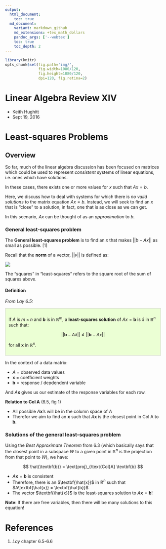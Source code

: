```yaml
---
output:
  html_document:
    toc: true
  md_document:
    variant: markdown_github
    md_extensions: +tex_math_dollars
    pandoc_args: ['--webtex']
    toc: true
    toc_depth: 2
---
```


```r
library(knitr)
opts_chunk$set(fig.path='img/',
               fig.width=1080/120,
               fig.height=1080/120,
               dpi=120, fig.retina=2)
```

<h1>Linear Algebra Review XIV</h1>

- Keith Hughitt
- Sept 19, 2016

Least-squares Problems
======================

Overview
--------

So far, much of the linear algebra discussion has been focused on matrices
which could be used to represent _consistent_ systems of linear equations, i.e.
ones which have solutions.

In these cases, there exists one or more values for $x$ such that $Ax = b$.

Here, we discuss how to deal with systems for which there is _no valid
solutions_ to the matrix equation $Ax = b$. Instead, we will seek to find an
$x$ that is "close" to a solution, in fact, one that is as close as we can get.

In this scenario, $Ax$ can be thought of as an _approximation_ to $b$.

### General least-squares problem

The **General least-squares problem** is to find an $x$ that makes $||b - Ax||$
as small as possible. [1]

Recall that the **norm** of a vector, $||v||$ is defined as:

![](../12-linear-algebra-review-xii/img/norm.png)

The "squares" in "least-squares" refers to the square root of the sum of
squares above.

#### Definition

_From Lay 6.5:_

<div style='background-color: #ebffd4; padding: 10px; border: 1px solid #ccc;'>
If $A$ is $m \times n$ and $\textbf{b}$ is in $ℝ^m$, a **least-squares
solution** of $Ax = \textbf{b}$ is $\hat{x}$ in $ℝ^n$ such that:

$$
||\textbf{b} - A\hat{x}|| \leq || \textbf{b} - Ax||
$$

for all $\textbf{x}$ in $ℝ^n$.
</div>

In the context of a data matrix:

- $A$ = observed data values
- $\textbf{x}$ = coefficient weights 
- $\textbf{b}$ = response / depdendent variable

And $A\textbf{x}$ gives us our estimate of the response variables for each row.

**Relation to Col A** (6.5, fig 1)

- All possible $A\textbf{x}$'s will be in the column space of $A$
- Therefor we aim to find an $\textbf{x}$ such that $A\textbf{x}$ is the
  closest point in Col A to $\textbf{b}$.

### Solutions of the general least-squares problem

Using the _Best Approximate Theorem_ from 6.3 (which basically says that the
closest point in a subspace $W$ to a given point in $ℝ^n$ is the projection
from that point to $W$), we have:

$$
\hat{\textbf{b}} = \text{proj}_{\text{Col}A} \textbf{b}
$$

- $A\textbf{x} = \textbf{b}$ is consistent
- Therefore, there is an $\textbf{\hat{x}}$ in $ℝ^n$ such that $A\textbf{\hat{x}} = \textbf{\hat{b}}$
- The vector $\textbf{\hat{x}}$ is the least-squares solution to $A\textbf{x} = \textbf{b}$!

**Note**: If there are free variables, then there will be many solutions to
this equation!


References
==========

1. _Lay_ chapter 6.5-6.6

